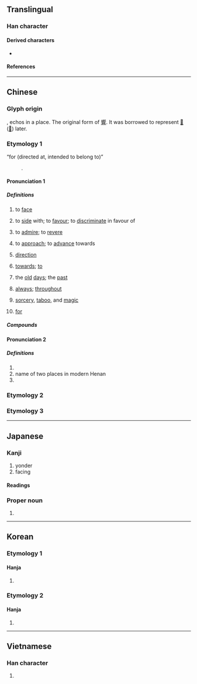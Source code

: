 {{also|何|同|回|嚮}}
{{character info}}
==Translingual==
{{stroke order}}

===Han character===
{{Han char|rn=30|rad=口|as=03|sn=6|four=27220|canj=HBR|ids=⿱丿冋,⿵𰃦口}}

====Derived characters====
* {{l|mul|[[响]], [[垧]], [[姠]], [[恦]], [[逈]], [[𣂝]], [[晌]], [[𬂭]], [[𤈍]], [[珦]], [[𥹝]], [[𥿧]], [[䖮]], [[𧧦]], [[𮚹]], [[銄]], [[餉]]([[饷]]), [[𮯄]], [[䚁]], [[𭕜]], [[扄]], [[晑]], [[𥭈]], [[𤍀]], [[嚮]], [[𪢞]], [[𧥁]], [[𫝙]], [[𫷇]]}}

====References====
{{Han ref|kx=0176.040|dkj=03301|dj=0393.040|hdz=10579.080|uh=5411}}

----

==Chinese==

===Glyph origin===
{{Han etym}}
{{Han compound|宀|口|t1=house|t2=mouth|ls=ic}}, echos in a place. The original form of [[響]]. It was borrowed to represent [[𠨍]] ([[嚮]]) later.

===Etymology 1===
{{zh-forms}}
; “for (directed at, intended to belong to)”
: {{obor|zh|ja|-}} {{ja-r|向け|むけ}}.

====Pronunciation 1====
{{zh-pron
|m=xiàng
|ma=y
|m-s=xiang4
|c=hoeng3
|c-t=
|g=
|h=pfs=hiong
|j=
|md=hióng
|mn=qz,tw,xm:hiòng/twvk,zz:hiàng/hiàⁿ/ǹg/tw:àⁿ
|mn_note=hiòng/hiàng - literary; hiàⁿ/ǹg/àⁿ - vernacular
|mn-t=hiang3
|w=2xian
|x=
|mc=2
|oc=y,2
|cat=v,n,prep,adv,suf
}}

=====Definitions=====
{{zh-hanzi}}

# to [[face]]
#: {{zh-x|向陽|to face the sun}}
#: {{zh-x|大門 向 南|the entrance faces south}}
#: {{zh-x|相 向 而 行|to walk towards each other}}
# to [[side]] with; to [[favour]]; to [[discriminate]] in favour of
#  {{lb|zh|literary}} to [[admire]]; to [[revere]]
# {{lb|zh|literary}} to [[approach]]; to [[advance]] towards
#: {{zh-x|向晚|evening}}
# [[direction]]
#: {{zh-x|風向|wind direction}}
#: {{zh-x|志向|ambitions}}
# [[towards]]; [[to]]
#: {{zh-x|向 東 走|to go east}}
#: {{zh-x|向 警方 報案|tp report a crime to the post}}
#: {{zh-x|我 有 些 問題 想 向 您 請教。|}}
# {{lb|zh|literary}} the [[old]] [[day|days]]; the [[past]]
# [[always]]; [[throughout]]
#: {{zh-x|向 有 研究}}
# {{lb|zh|[[Taivoan]] religious concept}} [[sorcery]], [[taboo]], and [[magic]]
# {{lb|zh|chiefly|ACG|suffix forming attributive adjectives}} [[for]] {{gloss|directed at, intended to belong to}}

=====Compounds=====
{{zh-der|一向|向北|向前|向東|向下|向西|向導|向日葵|向來|方向|不可向邇|不知去向|人心向背|人心所向|偏向|傾向|內向|共同趨向|出口導向|分向島|劉向|動向|去向|反向|反方向|取向|向上|向使|向例|向光|向光性|向化|向午|向善|向地性|向格|向壁虛構|向壁虛造|向外|向學|向寵|向平之願|向年|向往|向後|向心力|向心花序|向斜層|向日|向日性|向時|向晚|向暮|向曉|向榮|向溼性|向火|向火乞兒|向當|向盤|向秀|向聲背實|向背|向著/向着|向量|向錢看|向陽|向隅|向隅獨泣|向隅而泣|向電性|向非|向順|向風|單向|單向天線|單向道|外向|大方向|奈向|奮發向上|定向|定向天線|導向|導向思考|導向飛彈|導向魚雷|山向|志向|怒目相向|性向|性向測驗|意向|所向披靡|所向無前|所向無敵|投向|折節向學|指向|改惡向善|改過向善|斐然向風|方向燈|方向盤|方向舵|昏頭轉向|暈頭轉向|朝向|東向|東奔西向|橫向|欣欣向榮|歸向|歸向導引|民心趨向|民意向背|無計向|物件導向|特殊性向|發憤向上|相向|看風向|矇頭轉向|矛盾相向|航向|蘄向|護向|走向|趨向|轉向|迎向|迴向|逆向|逆向公車|逆向思考|逆向整合|邁向|鋒芒所向|雙向|雙向溝通|震旦方向|靡然向風|風向|風向標|風向球|風向袋|向望:ǹg-bāng;Min Nan}}

====Pronunciation 2====
{{zh-pron
|m=Xiàng
|mc=1
|oc=n,1
|cat=pn
}}

=====Definitions=====
{{zh-hanzi}}

# {{place|zh|ancient state|in modern|p/Shandong}}
# name of two places in modern Henan
# {{surname|zh}}

===Etymology 2===
{{zh-see|嚮}}

===Etymology 3===
{{zh-see|曏}}

{{zh-cat|Beginning}}

----

==Japanese==

===Kanji===
{{ja-kanji|grade=3|rs=口03}}

# yonder
# facing

====Readings====
{{ja-readings
|goon=こう<かう
|kanon=きょう<きやう
|on=しょう<しやう
|kun=む-く, む-ける, む-かう<む-かふ, む-こう, さきに
}}

{{attention|ja|okurigana for "saki ni"?}}
{{attention|ja|what kind of on-reading is "shō"?}}

===Proper noun===
{{ja-pos|むかい|proper|hhira=むかひ}}

# {{surname|ja||sort=むかい}}

----

==Korean==

===Etymology 1===

====Hanja====
{{ko-hanja|[[향하다|향할]]|향}}

# {{hanja form of|향|[[facing]]}}

===Etymology 2===

====Hanja====
{{ko-hanja|성|상}}

# {{hanja form of|상|{{surname|ko}}}}

----

==Vietnamese==

===Han character===
{{vi-readings|reading=[[hướng]]|rs=口03}}

# {{rfdef|vi|sort=口03}}